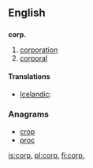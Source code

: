 {{also|corp}}
==English==

==={{abbreviation}}===
'''corp.'''

# [[corporation]]
# [[corporal]]

====Translations====
{{trans-top|corporation}}
* [[Icelandic]]: {{t|is|hf.}}
{{trans-mid}}
{{trans-bottom}}

{{trans-top|corporal}}
{{trans-mid}}
{{trans-bottom}}

===Anagrams===
* [[crop#English|crop]]
* [[proc#English|proc]]

[[is:corp.]]
[[pl:corp.]]
[[fi:corp.]]